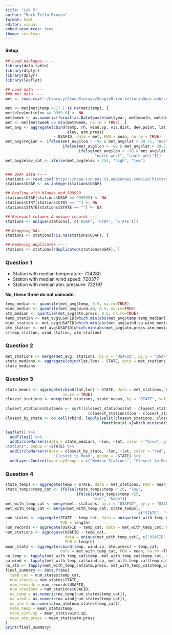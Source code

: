 ```yaml
---
title: "Lab 5"
author: "Mark Tello-Rincon"
format: html
editor: visual
embed-resources: true
theme: cerulean
---
```


#### Setup

```r
## Load packages ----
library(data.table)
library(dtplyr)
library(dplyr)
library(leaflet)

## Load data ----
### met data ----
met <- read.csv("~/Library/CloudStorage/GoogleDrive-tellorin@usc.edu/.shortcut-targets-by-id/10yI1Vp2x44iBX7T-_NfWNeL7go8kwnUH/2. College - USC/1. Degree/1. Courses/Y4 Senior/Fall 2025/PM 566/PM566-Repository/Lab/Lab 3/data/met_all.gz")

met <- met[met$temp >-17 | is.na(met$temp), ]
met$elev[met$elev == 9999.0] <- NA
met$week <- as.numeric(format(as.Date(paste(met$year, met$month, met$day, sep = "-")),"%U"))
met <- met[met$week == min(met$week, na.rm = TRUE), ]
met_avg <- aggregate(cbind(temp, rh, wind.sp, vis.dist, dew.point, lat, lon, 
                           elev, atm.press)
                     ~ USAFID, data = met, FUN = mean, na.rm = TRUE)
met_avg$region <- ifelse(met_avg$lon > -98 & met_avg$lat > 39.71, "north east", 
                         ifelse(met_avg$lon > -98 & met_avg$lat < 39.71, "south east", 
                                ifelse(met_avg$lon < -98 & met_avg$lat > 39.71, 
                                       "north west", "south west")))
met_avg$elev_cat <- ifelse(met_avg$elev > 252, "high", "low")


### USAF data ----
stations <- read.csv("https://noaa-isd-pds.s3.amazonaws.com/isd-history.csv")
stations$USAF <- as.integer(stations$USAF)

## Dealing with blanks and 999999
stations$USAF[stations$USAF == 999999] <- NA
stations$CTRY[stations$CTRY == ""] <- NA
stations$STATE[stations$STATE == ""] <- NA

## Relevant columns & unique records ----
stations <- unique(stations[, c('USAF', 'CTRY', 'STATE')])

## Dropping NAs ----
stations <- stations[!is.na(stations$USAF), ]

## Removing duplicates ----
stations <- stations[!duplicated(stations$USAF), ]
```

### Question 1

-   Station with median temperature: 724280.
-   Station with median wind speed: 720377
-   Station with median atm. pressure: 722197

**No, these three do not coincide.**

```r
temp_median <- quantile(met_avg$temp, 0.5, na.rm=TRUE)
wind_median <- quantile(met_avg$wind.sp, 0.5, na.rm=TRUE)
atm_median <- quantile(met_avg$atm.press, 0.5, na.rm=TRUE)
temp_station <- met_avg$USAFID[which.min(abs(met_avg$temp-temp_median))]
wind_station <- met_avg$USAFID[which.min(abs(met_avg$wind.sp-wind_median))]
atm_station <- met_avg$USAFID[which.min(abs(met_avg$atm.press-atm_median))]
c(temp_station, wind_station, atm_station)
```

### Question 2

```r
met_stations <- merge(met_avg, stations, by.x = "USAFID", by.y = "USAF")
state_medians <- aggregate(cbind(lat,lon) ~ STATE, data = met_stations, FUN = median, na.rm = TRUE)
state_medians
```

### Question 3

```r
state_means <- aggregate(cbind(lat,lon) ~ STATE, data = met_stations, FUN = mean,
                         na.rm = TRUE)
closest_stations <- merge(met_stations, state_means, by = "STATE", suffixes = c("",
                                                                                "_mean"))
closest_stations$distance <- sqrt((closest_stations$lat - closest_stations$lat_mean)^2 + 
                                    (closest_stations$lon - closest_stations$lon_mean)^2)
closest_by_state <- do.call(rbind, lapply(split(closest_stations, closest_stations$STATE), 
                                          function(x) x[which.min(x$distance), ]))

leaflet() %>%
  addTiles() %>%
  addCircleMarkers(data = state_medians, ~lon, ~lat, color = "blue", group = "Median
Stations", popup = ~STATE) %>%
  addCircleMarkers(data = closest_by_state, ~lon, ~lat, color = "red", group =
                     "Closest to Mean", popup = ~STATE) %>%
  addLayersControl(overlayGroups = c("Median Stations", "Closest to Mean"))
```

### Question 4

```r
state_temps <- aggregate(temp ~ STATE, data = met_stations, FUN = mean, na.rm = TRUE)
state_temps$temp_cat <- ifelse(state_temps$temp < 20, "low",
                               ifelse(state_temps$temp <25,
                                      "mid", "high"))
met_with_temp_cat <- merge(met, stations, by.x = "USAFID", by.y = "USAF")
met_with_temp_cat <- merge(met_with_temp_cat, state_temps[,
                                                          c("STATE", "temp_cat")], by = "STATE")
num_states <- aggregate(STATE ~ temp_cat, data = unique(met_with_temp_cat[, c("STATE", "temp_cat")]),
                        FUN = length)
num_records <- aggregate(USAFID ~ temp_cat, data = met_with_temp_cat, FUN =length)
num_stations <- aggregate(USAFID ~ temp_cat,
                          data = unique(met_with_temp_cat[, c("USAFID", "temp_cat")]),
                          FUN = length)
mean_stats <- aggregate(cbind(temp, wind.sp, atm.press) ~ temp_cat,
                        data = met_with_temp_cat, FUN = mean, na.rm =TRUE)
na_temp <- tapply(met_with_temp_cat$temp, met_with_temp_cat$temp_cat, function(x) sum(is.na(x)))
na_wind <- tapply(met_with_temp_cat$wind.sp, met_with_temp_cat$temp_cat, function(x) sum(is.na(x)))
na_atm <- tapply(met_with_temp_cat$atm.press, met_with_temp_cat$temp_cat, function(x) sum(is.na(x)))
final_summary <- data.frame(
  temp_cat = num_states$temp_cat,
  num_states = num_states$STATE,
  num_records = num_records$USAFID,
  num_stations = num_stations$USAFID,
  na_temp = as.numeric(na_temp[num_states$temp_cat]),
  na_wind = as.numeric(na_wind[num_states$temp_cat]),
  na_atm = as.numeric(na_atm[num_states$temp_cat]),
  mean_temp = mean_stats$temp,
  mean_wind.sp = mean_stats$wind.sp,
  mean_atm.press = mean_stats$atm.press
)
print(final_summary)
```
